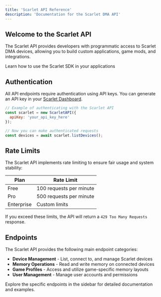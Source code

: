 ```yaml
---
title: 'Scarlet API Reference'
description: 'Documentation for the Scarlet DMA API'
---
```


## Welcome to the Scarlet API

The Scarlet API provides developers with programmatic access to Scarlet DMA devices, allowing you to build custom applications, game mods, and integrations.

<Card title="Scarlet SDK" icon="microchip" href="/development">
  Learn how to use the Scarlet SDK in your applications
</Card>

## Authentication

All API endpoints require authentication using API keys. You can generate an API key in your [Scarlet Dashboard](https://dashboard.scarlet.technology).

```javascript
// Example of authenticating with the Scarlet API
const scarlet = new ScarletAPI({
  apiKey: 'your_api_key_here'
});

// Now you can make authenticated requests
const devices = await scarlet.listDevices();
```

## Rate Limits

The Scarlet API implements rate limiting to ensure fair usage and system stability:

| Plan | Rate Limit |
| ---- | ---------- |
| Free | 100 requests per minute |
| Pro | 500 requests per minute |
| Enterprise | Custom limits |

If you exceed these limits, the API will return a `429 Too Many Requests` response.

## Endpoints

The Scarlet API provides the following main endpoint categories:

- **Device Management** - List, connect to, and manage Scarlet devices
- **Memory Operations** - Read and write memory on connected devices
- **Game Profiles** - Access and utilize game-specific memory layouts
- **User Management** - Manage user accounts and permissions

Explore the specific endpoints in the sidebar for detailed documentation and examples.